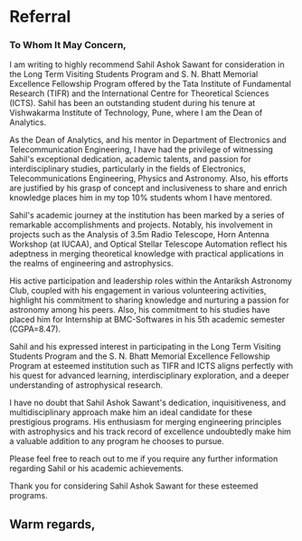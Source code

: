 # Referral

### To Whom It May Concern,

I am writing to highly recommend Sahil Ashok Sawant for consideration in the Long Term Visiting Students Program and S. N. Bhatt Memorial Excellence Fellowship Program offered by the Tata Institute of Fundamental Research (TIFR) and the International Centre for Theoretical Sciences (ICTS). Sahil has been an outstanding student during his tenure at Vishwakarma Institute of Technology, Pune, where I am the Dean of Analytics.

As the Dean of Analytics, and his mentor in Department of Electronics and Telecommunication Engineering, I have had the privilege of witnessing Sahil's exceptional dedication, academic talents, and passion for interdisciplinary studies, particularly in the fields of Electronics, Telecommunications Engineering, Physics and Astronomy. Also, his efforts are justified by his grasp of concept and inclusiveness to share and enrich knowledge places him in my top 10% students whom I have mentored.

Sahil's academic journey at the institution has been marked by a series of remarkable accomplishments and projects. Notably, his involvement in projects such as the Analysis of 3.5m Radio Telescope, Horn Antenna Workshop (at IUCAA), and Optical Stellar Telescope Automation reflect his adeptness in merging theoretical knowledge with practical applications in the realms of engineering and astrophysics.

His active participation and leadership roles within the Antariksh Astronomy Club, coupled with his engagement in various volunteering activities, highlight his commitment to sharing knowledge and nurturing a passion for astronomy among his peers. Also, his commitment to his studies have placed him for Internship at BMC-Softwares in his 5th academic semester (CGPA=8.47).

Sahil and his expressed interest in participating in the Long Term Visiting Students Program and the S. N. Bhatt Memorial Excellence Fellowship Program at esteemed institution such as TIFR and ICTS aligns perfectly with his quest for advanced learning, interdisciplinary exploration, and a deeper understanding of astrophysical research.

I have no doubt that Sahil Ashok Sawant's dedication, inquisitiveness, and multidisciplinary approach make him an ideal candidate for these prestigious programs. His enthusiasm for merging engineering principles with astrophysics and his track record of excellence undoubtedly make him a valuable addition to any program he chooses to pursue.

Please feel free to reach out to me if you require any further information regarding Sahil or his academic achievements.

Thank you for considering Sahil Ashok Sawant for these esteemed programs.

## Warm regards,